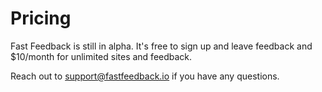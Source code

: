 
# Pricing

Fast Feedback is still in alpha. It's free to sign up and leave feedback
and $10/month for unlimited sites and feedback.

Reach out to support@fastfeedback.io if you have any questions.
